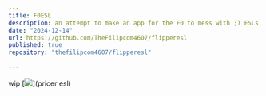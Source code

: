 ```yaml
---
title: F0ESL
description: an attempt to make an app for the F0 to mess with ;) ESLs.                                                   
date: "2024-12-14"
url: https://github.com/TheFilipcom4607/flipperesl
published: true
repository: "thefilipcom4607/flipperesl"
  
---
```


wip
[![](https://www.synco.it/content/images/thumbs/0028344_porta-etichetta-elettronica-pricer-per-multitasking_600.jpeg)](pricer esl) 
